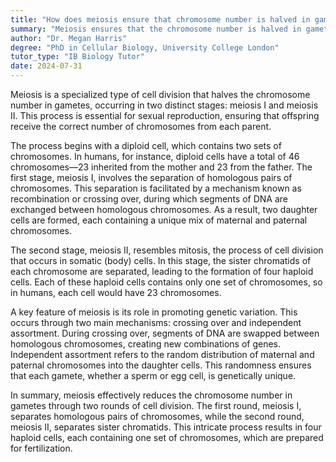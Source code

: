 ```yaml
---
title: "How does meiosis ensure that chromosome number is halved in gametes?"
summary: "Meiosis ensures that the chromosome number is halved in gametes through two rounds of cell division, meiosis I and meiosis II."
author: "Dr. Megan Harris"
degree: "PhD in Cellular Biology, University College London"
tutor_type: "IB Biology Tutor"
date: 2024-07-31
---
```


Meiosis is a specialized type of cell division that halves the chromosome number in gametes, occurring in two distinct stages: meiosis I and meiosis II. This process is essential for sexual reproduction, ensuring that offspring receive the correct number of chromosomes from each parent.

The process begins with a diploid cell, which contains two sets of chromosomes. In humans, for instance, diploid cells have a total of $46$ chromosomes—$23$ inherited from the mother and $23$ from the father. The first stage, meiosis I, involves the separation of homologous pairs of chromosomes. This separation is facilitated by a mechanism known as recombination or crossing over, during which segments of DNA are exchanged between homologous chromosomes. As a result, two daughter cells are formed, each containing a unique mix of maternal and paternal chromosomes.

The second stage, meiosis II, resembles mitosis, the process of cell division that occurs in somatic (body) cells. In this stage, the sister chromatids of each chromosome are separated, leading to the formation of four haploid cells. Each of these haploid cells contains only one set of chromosomes, so in humans, each cell would have $23$ chromosomes.

A key feature of meiosis is its role in promoting genetic variation. This occurs through two main mechanisms: crossing over and independent assortment. During crossing over, segments of DNA are swapped between homologous chromosomes, creating new combinations of genes. Independent assortment refers to the random distribution of maternal and paternal chromosomes into the daughter cells. This randomness ensures that each gamete, whether a sperm or egg cell, is genetically unique.

In summary, meiosis effectively reduces the chromosome number in gametes through two rounds of cell division. The first round, meiosis I, separates homologous pairs of chromosomes, while the second round, meiosis II, separates sister chromatids. This intricate process results in four haploid cells, each containing one set of chromosomes, which are prepared for fertilization.
    